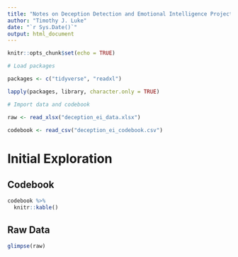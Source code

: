 ```yaml
---
title: "Notes on Deception Detection and Emotional Intelligence Project"
author: "Timothy J. Luke"
date: "`r Sys.Date()`"
output: html_document
---
```


```r
knitr::opts_chunk$set(echo = TRUE)

# Load packages 

packages <- c("tidyverse", "readxl")

lapply(packages, library, character.only = TRUE)

# Import data and codebook

raw <- read_xlsx("deception_ei_data.xlsx")

codebook <- read_csv("deception_ei_codebook.csv")

```

# Initial Exploration

## Codebook

```r
codebook %>% 
  knitr::kable()
```

## Raw Data

```r
glimpse(raw)
```

